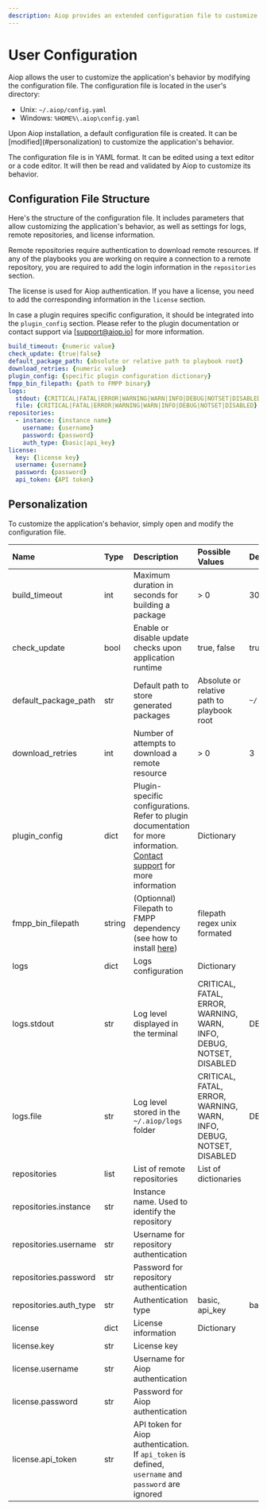 ```yaml
---
description: Aiop provides an extended configuration file to customize the application's behavior for a user.
---
```


# User Configuration

Aiop allows the user to customize the application's behavior by modifying the configuration file. The configuration file is located in the user's directory:
- Unix: `~/.aiop/config.yaml`
- Windows: `%HOME%\.aiop\config.yaml`

<Callout type="info" emoji="ℹ️">
  Upon Aiop installation, a default configuration file is created. It can be [modified](#personalization) to customize the application's behavior.
</Callout>

The configuration file is in YAML format. It can be edited using a text editor or a code editor. It will then be read and validated by Aiop to customize its behavior.

## Configuration File Structure

Here's the structure of the configuration file. It includes parameters that allow customizing the application's behavior, as well as settings for logs, remote repositories, and license information.

Remote repositories require authentication to download remote resources. If any of the playbooks you are working on require a connection to a remote repository, you are required to add the login information in the `repositories` section.

The license is used for Aiop authentication. If you have a license, you need to add the corresponding information in the `license` section.

In case a plugin requires specific configuration, it should be integrated into the `plugin_config` section. Please refer to the plugin documentation or contact support via [support@aiop.io] for more information.

```yaml filename="~/.aiop/config.yaml"
build_timeout: {numeric value}
check_update: {true|false}
default_package_path: {absolute or relative path to playbook root}
download_retries: {numeric value}
plugin_config: {specific plugin configuration dictionary}
fmpp_bin_filepath: {path to FMPP binary}
logs:
  stdout: {CRITICAL|FATAL|ERROR|WARNING|WARN|INFO|DEBUG|NOTSET|DISABLED}
  file: {CRITICAL|FATAL|ERROR|WARNING|WARN|INFO|DEBUG|NOTSET|DISABLED}
repositories:
  - instance: {instance name}
    username: {username}
    password: {password}
    auth_type: {basic|api_key}
license:
  key: {license key}
  username: {username}
  password: {password}
  api_token: {API token}
```

## Personalization

To customize the application's behavior, simply open and modify the configuration file.

| **Name** | **Type** | **Description** | **Possible Values** | **Default Value** |
| :--- | :--- | :--- | :--- | :--- |
| build_timeout | int | Maximum duration in seconds for building a package | > 0 | 300 |
| check_update | bool | Enable or disable update checks upon application runtime | true, false | true |
| default_package_path | str | Default path to store generated packages | Absolute or relative path to playbook root | `~/.aiop/packages` |
| download_retries | int | Number of attempts to download a remote resource | > 0 | 3 |
| plugin_config | dict | Plugin-specific configurations. Refer to plugin documentation for more information. [Contact support](/support) for more information | Dictionary | |
| fmpp_bin_filepath | string | (Optionnal) Filepath to FMPP dependency (see how to install [here](docs/even-more/install_dependencies)) | filepath regex unix formated | |
| logs | dict | Logs configuration | Dictionary |  |
| logs.stdout | str | Log level displayed in the terminal | CRITICAL, FATAL, ERROR, WARNING, WARN, INFO, DEBUG, NOTSET, DISABLED | DEBUG |
| logs.file | str | Log level stored in the `~/.aiop/logs` folder | CRITICAL, FATAL, ERROR, WARNING, WARN, INFO, DEBUG, NOTSET, DISABLED | DEBUG |
| repositories | list | List of remote repositories | List of dictionaries | |
| repositories.instance | str | Instance name. Used to identify the repository | | |
| repositories.username | str | Username for repository authentication | | |
| repositories.password | str | Password for repository authentication | | |
| repositories.auth_type | str | Authentication type | basic, api_key | basic |
| license | dict | License information | Dictionary | |
| license.key | str | License key | | |
| license.username | str | Username for Aiop authentication | | |
| license.password | str | Password for Aiop authentication | | |
| license.api_token | str | API token for Aiop authentication. If `api_token` is defined, `username` and `password` are ignored | | |
